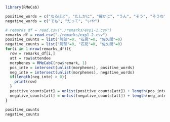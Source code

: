 ```r
library(RMeCab)

positive_words = c("なるほど", "たしかに", "確かに", "うん", "そう", "そうね", "いい", "良い")
negative_words = c("でも", "だって", "いや")

# remarks_df = read.csv("./remarks/exp1-1.csv")
remarks_df = read.csv("./remarks/exp1-2.csv")
positive_counts = list("阿部"=0, "石見"=0, "佐久間"=0)
negative_counts = list("阿部"=0, "石見"=0, "佐久間"=0)
for(i in 1:nrow(remarks_df)){
  row = remarks_df[i,]
  att = row$attendee
  morphenes = RMeCabC(row$remark, 1)
  pos_inte = intersect(unlist(morphenes), positive_words)
  neg_inte = intersect(unlist(morphenes), negative_words)
  if(length(neg_inte) > 0){
    print(row)
  }
  positive_counts[att] = unlist(positive_counts[att]) + length(pos_inte)
  negative_counts[att] = unlist(negative_counts[att]) + length(neg_inte)
}

positive_counts
negative_counts

```


